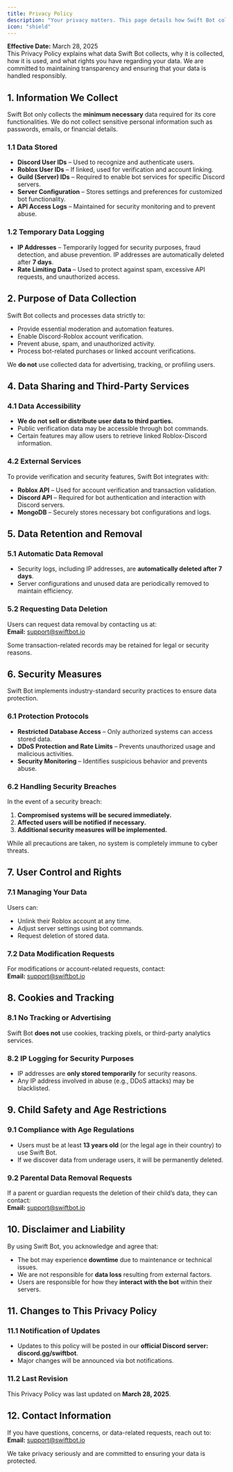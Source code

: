 ```yaml
---
title: Privacy Policy
description: "Your privacy matters. This page details how Swift Bot collects, uses, and protects your data while ensuring transparency and security."
icon: "shield"
---
```


**Effective Date:** March 28, 2025  
This Privacy Policy explains what data Swift Bot collects, why it is collected, how it is used, and what rights you have regarding your data. We are committed to maintaining transparency and ensuring that your data is handled responsibly.  


## 1. Information We Collect  
Swift Bot only collects the **minimum necessary** data required for its core functionalities. We do not collect sensitive personal information such as passwords, emails, or financial details.  

### 1.1 Data Stored  
- **Discord User IDs** – Used to recognize and authenticate users.  
- **Roblox User IDs** – If linked, used for verification and account linking.  
- **Guild (Server) IDs** – Required to enable bot services for specific Discord servers.  
- **Server Configuration** – Stores settings and preferences for customized bot functionality.  
- **API Access Logs** – Maintained for security monitoring and to prevent abuse.  

### 1.2 Temporary Data Logging  
- **IP Addresses** – Temporarily logged for security purposes, fraud detection, and abuse prevention. IP addresses are automatically deleted after **7 days**.  
- **Rate Limiting Data** – Used to protect against spam, excessive API requests, and unauthorized access.  

## 2. Purpose of Data Collection  

Swift Bot collects and processes data strictly to:  
- Provide essential moderation and automation features.  
- Enable Discord-Roblox account verification.  
- Prevent abuse, spam, and unauthorized activity.  
- Process bot-related purchases or linked account verifications.  
  
<Note>We **do not** use collected data for advertising, tracking, or profiling users.</Note>
## 4. Data Sharing and Third-Party Services  

### 4.1 Data Accessibility  
- **We do not sell or distribute user data to third parties.**  
- Public verification data may be accessible through bot commands.  
- Certain features may allow users to retrieve linked Roblox-Discord information.  

### 4.2 External Services  
To provide verification and security features, Swift Bot integrates with:  
- **Roblox API** – Used for account verification and transaction validation.  
- **Discord API** – Required for bot authentication and interaction with Discord servers.  
- **MongoDB** – Securely stores necessary bot configurations and logs.  

## 5. Data Retention and Removal  

### 5.1 Automatic Data Removal  
- Security logs, including IP addresses, are **automatically deleted after 7 days**.  
- Server configurations and unused data are periodically removed to maintain efficiency.  

### 5.2 Requesting Data Deletion  
Users can request data removal by contacting us at:  
**Email:** support@swiftbot.io  
  
<Warning>Some transaction-related records may be retained for legal or security reasons.</Warning>
## 6. Security Measures  

Swift Bot implements industry-standard security practices to ensure data protection.  

### 6.1 Protection Protocols  
- **Restricted Database Access** – Only authorized systems can access stored data.  
- **DDoS Protection and Rate Limits** – Prevents unauthorized usage and malicious activities.  
- **Security Monitoring** – Identifies suspicious behavior and prevents abuse.  

### 6.2 Handling Security Breaches  
In the event of a security breach:  
1. **Compromised systems will be secured immediately.**  
2. **Affected users will be notified if necessary.**  
3. **Additional security measures will be implemented.**  

<Info>While all precautions are taken, no system is completely immune to cyber threats.  </Info>
## 7. User Control and Rights  

### 7.1 Managing Your Data  
Users can:  
- Unlink their Roblox account at any time.  
- Adjust server settings using bot commands.  
- Request deletion of stored data.  

### 7.2 Data Modification Requests  
For modifications or account-related requests, contact:  
**Email:** support@swiftbot.io  

## 8. Cookies and Tracking  

### 8.1 No Tracking or Advertising  
Swift Bot **does not** use cookies, tracking pixels, or third-party analytics services.  

### 8.2 IP Logging for Security Purposes  
- IP addresses are **only stored temporarily** for security reasons.  
- Any IP address involved in abuse (e.g., DDoS attacks) may be blacklisted.  

## 9. Child Safety and Age Restrictions  

### 9.1 Compliance with Age Regulations  
- Users must be at least **13 years old** (or the legal age in their country) to use Swift Bot.  
- If we discover data from underage users, it will be permanently deleted.  

### 9.2 Parental Data Removal Requests  
If a parent or guardian requests the deletion of their child’s data, they can contact:  
**Email:** support@swiftbot.io  

## 10. Disclaimer and Liability  

By using Swift Bot, you acknowledge and agree that:  
- The bot may experience **downtime** due to maintenance or technical issues.  
- We are not responsible for **data loss** resulting from external factors.  
- Users are responsible for how they **interact with the bot** within their servers.  

## 11. Changes to This Privacy Policy  

### 11.1 Notification of Updates  
- Updates to this policy will be posted in our **official Discord server: discord.gg/swiftbot**.  
- Major changes will be announced via bot notifications.  

### 11.2 Last Revision  
This Privacy Policy was last updated on **March 28, 2025**.  

## 12. Contact Information  

If you have questions, concerns, or data-related requests, reach out to:  
**Email:** support@swiftbot.io  

We take privacy seriously and are committed to ensuring your data is protected.  
